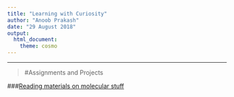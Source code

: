 ```yaml
---
title: "Learning with Curiosity"
author: "Anoob Prakash"
date: "29 August 2018"
output: 
  html_document: 
    theme: cosmo
---
```

***
>#Assignments and Projects

###[Reading materials on molecular stuff](https://www.molecularecologist.com)